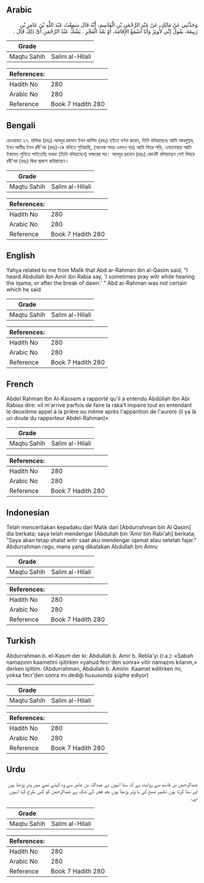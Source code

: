 ## Arabic


<div dir="rtl" lang="ar" style={{fontSize:'larger',backgroundColor:'#f8f9fa',padding:20}}>
وَحَدَّثَنِي عَنْ مَالِكٍ، عَنْ عَبْدِ الرَّحْمَنِ بْنِ الْقَاسِمِ، أَنَّهُ قَالَ سَمِعْتُ عَبْدَ اللَّهِ بْنَ عَامِرِ بْنِ رَبِيعَةَ، يَقُولُ إِنِّي لأُوتِرُ وَأَنَا أَسْمَعُ الإِقَامَةَ، أَوْ بَعْدَ الْفَجْرِ ‏.‏ يَشُكُّ عَبْدُ الرَّحْمَنِ أَىَّ ذَلِكَ قَالَ ‏.‏
</div>
<div style={{backgroundColor:'#f8f9fa',padding:20, marginBottom: 10}}><table> <thead> <tr> <th>Grade</th> <th></th> </tr> </thead> <tbody> <tr><td>Maqtu Sahih</td><td>Salim al-Hilali</td></tr></tbody></table><table> <thead> <tr> <th>References:</th> <th></th> </tr> </thead> <tbody><tr><td>Hadith No</td><td>280</td></tr><tr><td>Arabic No</td><td>280</td></tr><tr><td>Reference</td><td>Book 7 Hadith 280</td></tr></tbody></table></div>

## Bengali


<div dir="ltr" lang="bn" style={{fontSize:'larger',backgroundColor:'#f8f9fa',padding:20}}>
রেওয়ায়ত ২৭. মালিক (রহঃ) আবদুর রহমান ইবন কাসিম (রহঃ) হইতে বর্ণনা করেন, তিনি বলিয়াছেনঃ আমি আবদুল্লাহ্ ইবন আমীর ইবন রবী'আ (রহঃ)-কে বলিতে শুনিয়াছি, (অনেক সময় এমনও হয়) আমি বিতর পড়ি, এমতাবস্থায় আমি ইকামত শুনিতে পাইতেছি অথবা (তিনি বলিয়াছেন) ফজরের পর। আবদুর রহমান (রহঃ) কোনটি বলিয়াছেন সেই বিষয়ে রবী'আ (রহঃ) দ্বিধা প্রকাশ করিয়াছেন।
</div>
<div style={{backgroundColor:'#f8f9fa',padding:20, marginBottom: 10}}><table> <thead> <tr> <th>Grade</th> <th></th> </tr> </thead> <tbody> <tr><td>Maqtu Sahih</td><td>Salim al-Hilali</td></tr></tbody></table><table> <thead> <tr> <th>References:</th> <th></th> </tr> </thead> <tbody><tr><td>Hadith No</td><td>280</td></tr><tr><td>Arabic No</td><td>280</td></tr><tr><td>Reference</td><td>Book 7 Hadith 280</td></tr></tbody></table></div>

## English


<div dir="ltr" lang="en" style={{fontSize:'larger',backgroundColor:'#f8f9fa',padding:20}}>
Yahya related to me from Malik that Abd ar-Rahman ibn al-Qasim said, "I heard Abdullah ibn Amir ibn Rabia say, 'I sometimes pray witr while hearing the iqama, or after the break of dawn.' " Abd ar-Rahman was not certain which he said
</div>
<div style={{backgroundColor:'#f8f9fa',padding:20, marginBottom: 10}}><table> <thead> <tr> <th>Grade</th> <th></th> </tr> </thead> <tbody> <tr><td>Maqtu Sahih</td><td>Salim al-Hilali</td></tr></tbody></table><table> <thead> <tr> <th>References:</th> <th></th> </tr> </thead> <tbody><tr><td>Hadith No</td><td>280</td></tr><tr><td>Arabic No</td><td>280</td></tr><tr><td>Reference</td><td>Book 7 Hadith 280</td></tr></tbody></table></div>

## French


<div dir="ltr" lang="fr" style={{fontSize:'larger',backgroundColor:'#f8f9fa',padding:20}}>
Abdel Rahman Ibn Al-Kassem a rapporté qu'il a entendu Abdûllah Ibn Abi Rabiaa dire: «il m'arrive parfois de faire la raka't impaire tout en entendant le deuxième appel à la prière ou même après l'apparition de l'aurore (il ya là un doute du rapporteur Abdel-Rahman)»
</div>
<div style={{backgroundColor:'#f8f9fa',padding:20, marginBottom: 10}}><table> <thead> <tr> <th>Grade</th> <th></th> </tr> </thead> <tbody> <tr><td>Maqtu Sahih</td><td>Salim al-Hilali</td></tr></tbody></table><table> <thead> <tr> <th>References:</th> <th></th> </tr> </thead> <tbody><tr><td>Hadith No</td><td>280</td></tr><tr><td>Arabic No</td><td>280</td></tr><tr><td>Reference</td><td>Book 7 Hadith 280</td></tr></tbody></table></div>

## Indonesian


<div dir="ltr" lang="id" style={{fontSize:'larger',backgroundColor:'#f8f9fa',padding:20}}>
Telah menceritakan kepadaku dari Malik dari [Abdurrahman bin Al Qasim] dia berkata; saya telah mendengar [Abdullah bin 'Amir bin Rabi'ah] berkata; "Saya akan tetap shalat witir saat aku mendengar iqamat atau setelah fajar." Abdurrahman ragu, mana yang dikatakan Abdullah bin Amru
</div>
<div style={{backgroundColor:'#f8f9fa',padding:20, marginBottom: 10}}><table> <thead> <tr> <th>Grade</th> <th></th> </tr> </thead> <tbody> <tr><td>Maqtu Sahih</td><td>Salim al-Hilali</td></tr></tbody></table><table> <thead> <tr> <th>References:</th> <th></th> </tr> </thead> <tbody><tr><td>Hadith No</td><td>280</td></tr><tr><td>Arabic No</td><td>280</td></tr><tr><td>Reference</td><td>Book 7 Hadith 280</td></tr></tbody></table></div>

## Turkish


<div dir="ltr" lang="tr" style={{fontSize:'larger',backgroundColor:'#f8f9fa',padding:20}}>
Abdurrahman b. el-Kasım der ki: Abdullah b. Amir b. Rebîa'yı (r.a.): «Sabah namazının kaametini işitirken «yahud fecr'den sonra» vitir namazını kılarım,» derken işittim. (Abdurrahman, Abdullah b. Amirin: Kaamet edilirken mi, yoksa fecr'den sonra mı dediği hususunda şüphe ediyor)
</div>
<div style={{backgroundColor:'#f8f9fa',padding:20, marginBottom: 10}}><table> <thead> <tr> <th>Grade</th> <th></th> </tr> </thead> <tbody> <tr><td>Maqtu Sahih</td><td>Salim al-Hilali</td></tr></tbody></table><table> <thead> <tr> <th>References:</th> <th></th> </tr> </thead> <tbody><tr><td>Hadith No</td><td>280</td></tr><tr><td>Arabic No</td><td>280</td></tr><tr><td>Reference</td><td>Book 7 Hadith 280</td></tr></tbody></table></div>

## Urdu


<div dir="rtl" lang="ur" style={{fontSize:'larger',backgroundColor:'#f8f9fa',padding:20}}>
عبدالرحمن بن قاسم سے روایت ہے کہ سنا انہوں نے عبداللہ بن عامر سے وہ کہتے تھے میں وتر پڑھتا ہوں اور سنا کرتا ہوں تکبیر صبح کی یا وتر پڑھتا ہوں بعد فجر کے شک ہے عبدالرحمن کو کس طرح کہا انہوں نے۔
</div>
<div style={{backgroundColor:'#f8f9fa',padding:20, marginBottom: 10}}><table> <thead> <tr> <th>Grade</th> <th></th> </tr> </thead> <tbody> <tr><td>Maqtu Sahih</td><td>Salim al-Hilali</td></tr></tbody></table><table> <thead> <tr> <th>References:</th> <th></th> </tr> </thead> <tbody><tr><td>Hadith No</td><td>280</td></tr><tr><td>Arabic No</td><td>280</td></tr><tr><td>Reference</td><td>Book 7 Hadith 280</td></tr></tbody></table></div>